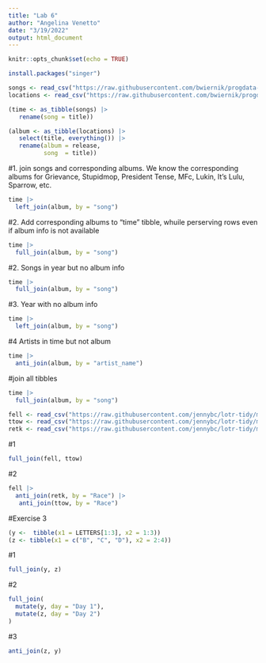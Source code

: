 ```yaml
---
title: "Lab 6"
author: "Angelina Venetto"
date: "3/19/2022"
output: html_document
---
```


```r
knitr::opts_chunk$set(echo = TRUE)
```

```r
install.packages("singer")
```
```r
songs <- read_csv("https://raw.githubusercontent.com/bwiernik/progdata-class/master/data/singer/songs.csv")
locations <- read_csv("https://raw.githubusercontent.com/bwiernik/progdata-class/master/data/singer/loc.csv")

(time <- as_tibble(songs) |> 
   rename(song = title))

(album <- as_tibble(locations) |> 
   select(title, everything()) |> 
   rename(album = release,
          song  = title))
```
#1. join songs and corresponding albums. We know the corresponding albums for Grievance, Stupidmop, President Tense, MFc, Lukin, It's Lulu, Sparrow, etc. 
```r
time |> 
  left_join(album, by = "song")
```
#2. Add corresponding albums to "time" tibble, whuile perserving rows even if album info is not available 
```r
time |> 
  full_join(album, by = "song")
```
#2. Songs in year but no album info 
```r
time |> 
  full_join(album, by = "song")
```

#3. Year with no album info
```r
time |> 
  left_join(album, by = "song")
```

#4 Artists in time but not album

```r
time |> 
  anti_join(album, by = "artist_name")
```

#join all tibbles

```r
time |> 
  full_join(album, by = "song")
```
```r
fell <- read_csv("https://raw.githubusercontent.com/jennybc/lotr-tidy/master/data/The_Fellowship_Of_The_Ring.csv")
ttow <- read_csv("https://raw.githubusercontent.com/jennybc/lotr-tidy/master/data/The_Two_Towers.csv")
retk <- read_csv("https://raw.githubusercontent.com/jennybc/lotr-tidy/master/data/The_Return_Of_The_King.csv")
```

#1

```r
full_join(fell, ttow)
```

#2

```r
fell |> 
  anti_join(retk, by = "Race") |> 
   anti_join(ttow, by = "Race")
```

#Exercise 3

```r
(y <-  tibble(x1 = LETTERS[1:3], x2 = 1:3))
(z <- tibble(x1 = c("B", "C", "D"), x2 = 2:4))
```

#1

```r
full_join(y, z)
```

#2

```r
full_join(
  mutate(y, day = "Day 1"),
  mutate(z, day = "Day 2")
)
```

#3

```r
anti_join(z, y)
```
